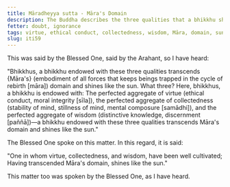 ```yaml
---
title: Māradheyya sutta - Māra's Domain
description: The Buddha describes the three qualities that a bhikkhu should be endowed with to transcend Māra's domain and shine like the sun.
fetter: doubt, ignorance
tags: virtue, ethical conduct, collectedness, wisdom, Māra, domain, sun, iti, iti50-99
slug: iti59
---
```


This was said by the Blessed One, said by the Arahant, so I have heard:

"Bhikkhus, a bhikkhu endowed with these three qualities transcends \{Māra's} (embodiment of all forces that keeps beings trapped in the cycle of rebirth [māra]) domain and shines like the sun. What three? Here, bhikkhus, a bhikkhu is endowed with: The perfected aggregate of virtue (ethical conduct, moral integrity [sīla]), the perfected aggregate of collectedness (stability of mind, stillness of mind, mental composure [samādhi]), and the perfected aggregate of wisdom (distinctive knowledge, discernment [paññā])—a bhikkhu endowed with these three qualities transcends Māra's domain and shines like the sun."

The Blessed One spoke on this matter. In this regard, it is said:

"One in whom virtue, collectedness, and wisdom,
have been well cultivated;
Having transcended Māra's domain,
shines like the sun."

This matter too was spoken by the Blessed One, as I have heard.